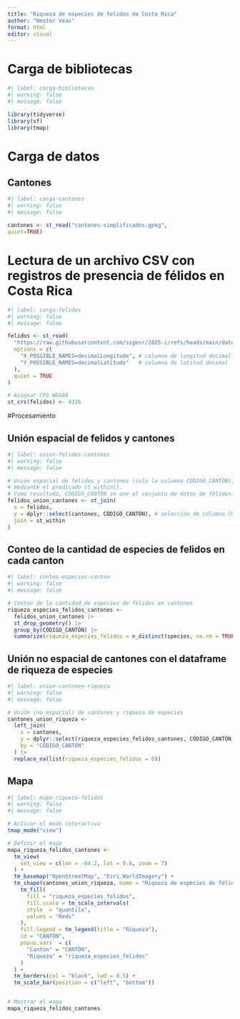 ---
title: "Riqueza de especies de felidos de Costa Rica"
author: "Nestor Veas"
format: html
editor: visual
---

# Carga de bibliotecas

```{r}
#| label: carga-bibliotecas
#| warning: false
#| message: false

library(tidyverse)
library(sf)
library(tmap)
```

# Carga de datos

## Cantones

```{r}
#| label: carga-cantones
#| warning: false
#| message: false

cantones <- st_read("cantones-simplificados.gpkg",
quiet=TRUE)

```

# Lectura de un archivo CSV con registros de presencia de félidos en Costa Rica

```{r}
#| label: carga-felidos
#| warning: false
#| message: false

felidos <- st_read(
  "https://raw.githubusercontent.com/sigenr/2025-i/refs/heads/main/datos/gbif/felidos.csv",
  options = c(
    "X_POSSIBLE_NAMES=decimalLongitude", # columna de longitud decimal
    "Y_POSSIBLE_NAMES=decimalLatitude"   # columna de latitud decimal
  ),
  quiet = TRUE
)

# Asignar CRS WGS84
st_crs(felidos) <- 4326

```

#Procesamiento

## Unión espacial de felidos y cantones

```{r}
#| label: union-felidos-cantones
#| warning: false
#| message: false

# Unión espacial de félidos y cantones (solo la columna CÓDIGO_CANTÓN),
# mediante el predicado st_within().
# Como resultado, CÓDIGO_CANTÓN se une al conjunto de datos de félidos.
felidos_union_cantones <- st_join(
  x = felidos,
  y = dplyr::select(cantones, CÓDIGO_CANTÓN), # selección de columna CÓDIGO_CANTÓN
  join = st_within
)


```

## Conteo de la cantidad de especies de felidos en cada canton

```{r}
#| label: conteo-especies-canton
#| warning: false
#| message: false

# Conteo de la cantidad de especies de félidos en cantones
riqueza_especies_felidos_cantones <-
  felidos_union_cantones |>
  st_drop_geometry() |>
  group_by(CÓDIGO_CANTÓN) |>
  summarize(riqueza_especies_felidos = n_distinct(species, na.rm = TRUE))
```
## Unión no espacial de cantones con el dataframe de riqueza de especies

```{r}
#| label: union-cantones-riqueza
#| warning: false
#| message: false

# Unión (no espacial) de cantones y riqueza de especies
cantones_union_riqueza <-
  left_join(
    x = cantones,
    y = dplyr::select(riqueza_especies_felidos_cantones, CÓDIGO_CANTÓN, riqueza_especies_felidos),
    by = "CÓDIGO_CANTÓN"
  ) |>
  replace_na(list(riqueza_especies_felidos = 0))
```

## Mapa

```{r}
#| label: mapa-riqueza-felidos
#| warning: false
#| message: false

# Activar el modo interactivo
tmap_mode("view")

# Definir el mapa
mapa_riqueza_felidos_cantones <-
  tm_view(
    set_view = c(lon = -84.2, lat = 9.6, zoom = 7)
  ) +  
  tm_basemap("OpenStreetMap", "Esri.WorldImagery") +
  tm_shape(cantones_union_riqueza, name = "Riqueza de especies de félidos") +
    tm_fill(
      fill = "riqueza_especies_felidos",
      fill.scale = tm_scale_intervals(
      style  = "quantile",
      values = "Reds"
    ),
    fill.legend = tm_legend(title = "Riqueza"),
    id = "CANTÓN",
    popup.vars  = c(
      "Cantón" = "CANTÓN",
      "Riqueza" = "riqueza_especies_felidos"
    )
  ) +
  tm_borders(col = "black", lwd = 0.5) +
  tm_scale_bar(position = c("left", "bottom"))


# Mostrar el mapa
mapa_riqueza_felidos_cantones
```


